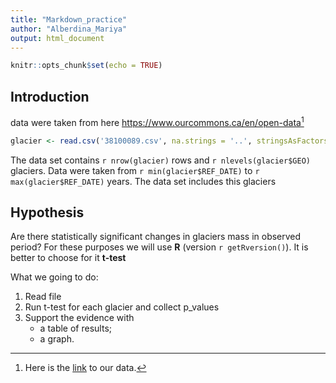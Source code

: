 ```yaml
---
title: "Markdown_practice"
author: "Alberdina_Mariya"
output: html_document
---
```


```r
knitr::opts_chunk$set(echo = TRUE)
```

## Introduction
data were taken from here <https://www.ourcommons.ca/en/open-data>[^1]

[^1]: Here is the [link](https://www.ourcommons.ca/en/open-data) to our data.


```r
glacier <- read.csv('38100089.csv', na.strings = '..', stringsAsFactors = T)
```

The data set contains `r nrow(glacier)` rows and `r nlevels(glacier$GEO)` glaciers. Data were taken from `r min(glacier$REF_DATE)` to `r max(glacier$REF_DATE)` years. The data set includes this glaciers 

 
## Hypothesis

Are there statistically significant changes in glaciers mass in observed period? 
For these purposes we will use **R** (version `r getRversion()`). It is better to choose for it **t-test**

What we going to do:

1. Read file
2. Run t-test for each glacier and collect p_values
3. Support the evidence with
   + a table of results;
   + a graph.

 